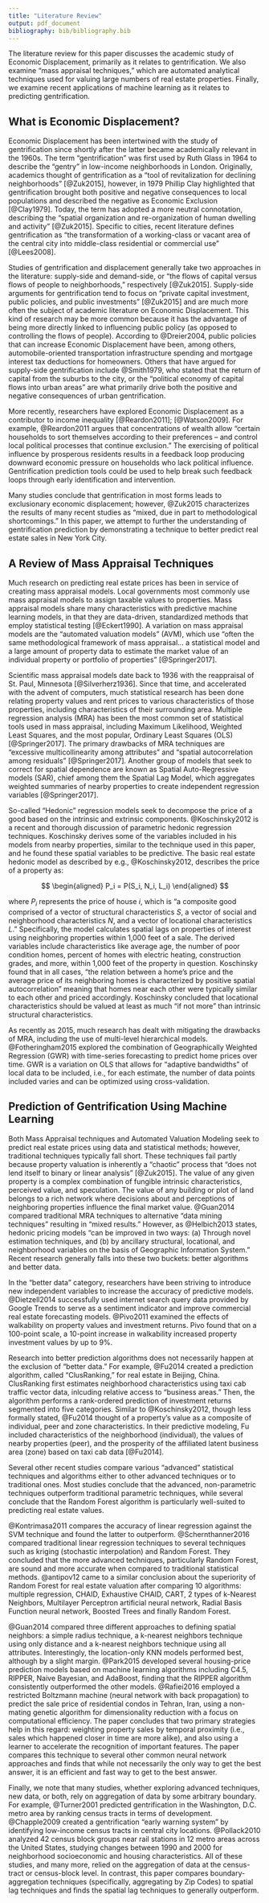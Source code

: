 ---
title: "Literature Review"
output: pdf_document
bibliography: bib/bibliography.bib
---

The literature review for this paper discusses the academic study of Economic Displacement, primarily as it relates to gentrification. We also examine "mass appraisal techniques," which are automated analytical techniques used for valuing large numbers of real estate properties. Finally, we examine recent applications of machine learning as it relates to predicting gentrification.

## What is Economic Displacement?

Economic Displacement has been intertwined with the study of gentrification since shortly after the latter became academically relevant in the 1960s.  The term "gentrification" was first used by Ruth Glass in 1964 to describe the “gentry” in low-income neighborhoods in London. Originally, academics thought of gentrification as a "tool of revitalization for declining neighborhoods" [@Zuk2015], however, in 1979 Phillip Clay highlighted that gentrification brought both positive and negative consequences to local populations and described the negative as Economic Exclusion [@Clay1979]. Today, the term has adopted a more neutral connotation, describing the "spatial organization and re-organization of human dwelling and activity" [@Zuk2015]. Specific to cities, recent literature defines gentrification as “the transformation of a working-class or vacant area of the central city into middle-class residential or commercial use” [@Lees2008].

Studies of gentrification and displacement generally take two approaches in the literature: supply-side and demand-side, or "the flows of capital versus flows of people to neighborhoods," respectively [@Zuk2015]. Supply-side arguments for gentrification tend to focus on "private capital investment, public policies, and public investments" [@Zuk2015] and are much more often the subject of academic literature on Economic Displacement. This kind of research may be more common because it has the advantage of being more directly linked to influencing public policy (as opposed to controlling the flows of people). According to @Dreier2004, public policies that can increase Economic Displacement have been, among others, automobile-oriented transportation infrastructure spending and mortgage interest tax deductions for homeowners. Others that have argued for supply-side gentrification include @Smith1979, who stated that the return of capital from the suburbs to the city, or the "political economy of capital flows into urban areas" are what primarily drive both the positive and negative consequences of urban gentrification.  

More recently, researchers have explored Economic Displacement as a contributor to income inequality [@Reardon2011]; [@Watson2009]. For example, @Reardon2011 argues that concentrations of wealth allow "certain households to sort themselves according to their preferences – and control local political processes that continue exclusion." The exercising of political influence by prosperous residents results in a feedback loop producing downward economic pressure on households who lack political influence. Gentrification prediction tools could be used to help break such feedback loops through early identification and intervention. 

Many studies conclude that gentrification in most forms leads to exclusionary economic displacement; however, @Zuk2015 characterizes the results of many recent studies as "mixed, due in part to methodological shortcomings." In this paper, we attempt to further the understanding of gentrification prediction by demonstrating a technique to better predict real estate sales in New York City. 

## A Review of Mass Appraisal Techniques

Much research on predicting real estate prices has been in service of creating mass appraisal models. Local governments most commonly use mass appraisal models to assign taxable values to properties. Mass appraisal models share many characteristics with predictive machine learning models, in that they are data-driven, standardized methods that employ statistical testing [@Eckert1990]. A variation on mass appraisal models are the "automated valuation models" (AVM), which use "often the same methodological framework of mass appraisal... a statistical model and a large amount of property data to estimate the market value of an individual property or portfolio of properties" [@Springer2017]. 

Scientific mass appraisal models date back to 1936 with the reappraisal of St. Paul, Minnesota [@Silverherz1936]. Since that time, and accelerated with the advent of computers, much statistical research has been done relating property values and rent prices to various characteristics of those properties, including characteristics of their surrounding area. Multiple regression analysis (MRA) has been the most common set of statistical tools used in mass appraisal, including Maximum Likelihood, Weighted Least Squares, and the most popular, Ordinary Least Squares (OLS) [@Springer2017]. The primary drawbacks of MRA techniques are "excessive multicollinearity among attributes" and "spatial autocorrelation among residuals" [@Springer2017]. Another group of models that seek to correct for spatial dependence are known as Spatial Auto-Regressive models (SAR), chief among them the Spatial Lag Model, which aggregates weighted summaries of nearby properties to create independent regression variables [@Springer2017]. 

So-called "Hedonic" regression models seek to decompose the price of a good based on the intrinsic and extrinsic components. @Koschinsky2012 is a recent and thorough discussion of parametric hedonic regression techniques. Koschinsky derives some of the variables included in his models from nearby properties, similar to the technique used in this paper, and he found these spatial variables to be predictive. The basic real estate hedonic model as described by e.g., @Koschinsky2012, describes the price of a property as: 

$$
\begin{aligned}
 P_i = P(S_i, N_i, L_i)
\end{aligned}
$$

\noindent where $P_i$ represents the price of house $i$, which is "a composite good comprised of a vector of structural characteristics $S$, a vector of social and neighborhood characteristics $N$, and a vector of locational characteristics $L$." Specifically, the model calculates spatial lags on properties of interest using neighboring properties within 1,000 feet of a sale. The derived variables include characteristics like average age, the number of poor condition homes, percent of homes with electric heating, construction grades, and more, within 1,000 feet of the property in question. Koschinsky found that in all cases, "the relation between a home’s price and the average price of its neighboring homes is characterized by positive spatial autocorrelation" meaning that homes near each other were typically similar to each other and priced accordingly. Koschinsky concluded that locational characteristics should be valued at least as much "if not more" than intrinsic structural characteristics.

As recently as 2015, much research has dealt with mitigating the drawbacks of MRA, including the use of multi-level hierarchical models. @Fotheringham2015 explored the combination of Geographically Weighted Regression (GWR) with time-series forecasting to predict home prices over time. GWR is a variation on OLS that allows for "adaptive bandwidths" of local data to be included, i.e., for each estimate, the number of data points included varies and can be optimized using cross-validation. 


## Prediction of Gentrification Using Machine Learning

Both Mass Appraisal techniques and Automated Valuation Modeling seek to predict real estate prices using data and statistical methods; however, traditional techniques typically fall short. These techniques fail partly because property valuation is inherently a “chaotic” process that "does not lend itself to binary or linear analysis" [@Zuk2015]. The value of any given property is a complex combination of fungible intrinsic characteristics, perceived value, and speculation. The value of any building or plot of land belongs to a rich network where decisions about and perceptions of neighboring properties influence the final market value. @Guan2014 compared traditional MRA techniques to alternative "data mining techniques" resulting in "mixed results." However, as @Helbich2013 states, hedonic pricing models "can be improved in two ways: (a) Through novel estimation techniques, and (b) by ancillary structural, locational, and neighborhood variables on the basis of Geographic Information System." Recent research generally falls into these two buckets: better algorithms and better data. 

In the "better data" category, researchers have been striving to introduce new independent variables to increase the accuracy of predictive models. @Dietzell2014 successfully used internet search query data provided by Google Trends to serve as a sentiment indicator and improve commercial real estate forecasting models. @Pivo2011 examined the effects of walkability on property values and investment returns.  Pivo found that on a 100-point scale, a 10-point increase in walkability increased property investment values by up to 9%.
 
Research into better prediction algorithms does not necessarily happen at the exclusion of "better data." For example, @Fu2014 created a prediction algorithm, called "ClusRanking," for real estate in Beijing, China. ClusRanking first estimates neighborhood characteristics using taxi cab traffic vector data, inlcuding relative access to "business areas." Then, the algorithm performs a rank-ordered prediction of investment returns segmented into five categories. Similar to @Koschinsky2012, though less formally stated, @Fu2014 thought of a property's value as a composite of individual, peer and zone characteristics. In their predictive modeling, Fu included characteristics of the neighborhood (individual), the values of nearby properties (peer), and the prosperity of the affiliated latent business area (zone) based on taxi cab data [@Fu2014].

Several other recent studies compare various "advanced" statistical techniques and algorithms either to other advanced techniques or to traditional ones. Most studies conclude that the advanced, non-parametric techniques outperform traditional parametric techniques, while several conclude that the Random Forest algorithm is particularly well-suited to predicting real estate values. 

@Kontrimasa2011 compares the accuracy of linear regression against the SVM technique and found the latter to outperform. @Schernthanner2016 compared traditional linear regression techniques to several techniques such as kriging (stochastic interpolation) and Random Forest. They concluded that the more advanced techniques, particularly Random Forest, are sound and more accurate when compared to traditional statistical methods. @antipov12 came to a similar conclusion about the superiority of Random Forest for real estate valuation after comparing 10 algorithms: multiple regression, CHAID, Exhaustive CHAID, CART, 2 types of k-Nearest Neighbors, Multilayer Perceptron artificial neural network, Radial Basis Function neural network, Boosted Trees and finally Random Forest. 

@Guan2014 compared three different approaches to defining spatial neighbors: a simple radius technique, a k-nearest neighbors technique using only distance and a k-nearest neighbors technique using all attributes. Interestingly, the location-only KNN models performed best, although by a slight margin. @Park2015 developed several housing-price prediction models based on machine learning algorithms including C4.5, RIPPER, Naive Bayesian, and AdaBoost, finding that the RIPPER algorithm consistently outperformed the other models. @Rafiei2016 employed a restricted Boltzmann machine (neural network with back propagation) to predict the sale price of residential condos in Tehran, Iran, using a non-mating genetic algorithm for dimensionality reduction with a focus on computational efficiency. The paper concludes that two  primary strategies help in this regard: weighting property sales by temporal proximity (i.e., sales which happened closer in time are more alike), and also using a learner to accelerate the recognition of important features. The paper compares this technique to several other common neural network approaches and finds that while not necessarily the only way to get the best answer, it is an efficient and fast way to get to the best answer.

Finally, we note that many studies, whether exploring advanced techniques, new data, or both, rely on aggregation of data by some arbitrary boundary.  For example, @Turner2001 predicted gentrification in the Washington, D.C. metro area by ranking census tracts in terms of development. @Chapple2009 created a gentrification "early warning system" by identifying low-income census tracts in central city locations. @Pollack2010 analyzed 42 census block groups near rail stations in 12 metro areas across the United States, studying changes between 1990 and 2000 for neighborhood socioeconomic and housing characteristics. All of these studies, and many more, relied on the aggregation of data at the census-tract or census-block level. In contrast, this paper compares boundary-aggregation techniques (specifically, aggregating by Zip Codes) to spatial lag techniques and finds the spatial lag techniques to generally outperform. 
